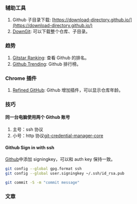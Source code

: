 ### 辅助工具

1.  Github 子目录下载: [https://download-directory.github.io/](https://download-directory.github.io/)
2.  [DownGit](https://minhaskamal.github.io/DownGit/#/home): 可以下载整个仓库、子目录。

### 趋势

1.  [Gitstar Ranking](https://gitstar-ranking.com/): 查看 Github 的排名。
2.  [Github Trending](https://github.com/trending): Github 排行榜。

### Chrome 插件

1. [Refined GitHub](https://chrome.google.com/webstore/detail/refined-github/hlepfoohegkhhmjieoechaddaejaokhf/related): Github 增加插件，可以显示仓库年龄。 <Badge github="https://github.com/github/opensource.guide" rate={5} />

### 技巧

#### 同一台电脑使用两个 Github 账号

1. 主号：ssh 协议
2. 小号：http 协议[git-credential-manager-core](https://docs.github.com/en/get-started/getting-started-with-git/caching-your-github-credentials-in-git)

#### Github Sign in with ssh

[Github](https://github.com/settings/keys)中添加 signingkey，可以和 auth key 保持一致。

```bash
git config --global gpg.format ssh
git config --global user.signingkey ~/.ssh/id_rsa.pub

git commit -S -m "commit message"
```

### 文章